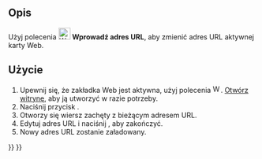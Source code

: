 <languages/>

{{Docnav/pl
|
|[[Web_OpenWebsite/pl|Otwórz witrynę]]
|[[Web_Workbench/pl|środowisko pracy Web]]
|IconL=
|IconR=Web_OpenWebsite.svg
|IconC=Workbench_Web.svg
}}

{{GuiCommand/pl
|Name=Web BrowserSetURL
|Name/pl=Web: Wprowadź adres URL
|MenuLocation=
|Workbenches=[[Web_Workbench/pl|Web]], [[Start_Workbench/pl|Start]]
|SeeAlso=[[Web_OpenWebsite/pl|Otwórz witrynę]]
}}

<span id="Description"></span>
==Opis== 

Użyj polecenia [[Image:Web_BrowserSetURL.svg|24px]] '''Wprowadź adres URL''', aby zmienić adres URL aktywnej karty Web.

<span id="Usage"></span>
==Użycie==

# Upewnij się, że zakładka Web jest aktywna, użyj polecenia [[Image:Web_OpenWebsite.svg|16px]]. [[Web_OpenWebsite/pl|Otwórz witrynę]], aby ją utworzyć w razie potrzeby.
# Naciśnij przycisk {{Button|[[Image:Web_BrowserSetURL.svg|16px]] '''Wprowadź adres URL'''}}.
# Otworzy się wiersz zachęty z bieżącym adresem URL.
# Edytuj adres URL i naciśnij {{KEY|Enter}}, aby zakończyć.
# Nowy adres URL zostanie załadowany.


{{Docnav/pl
|
|[[Web_OpenWebsite/pl|Otwórz witrynę]]
|[[Web_Workbench/pl|środowisko pracy Web]]
|IconL=
|IconR=Web_OpenWebsite.svg
|IconC=Workbench_Web.svg
}}

{{Web Tools navi{{#translation:}}}}
{{Userdocnavi{{#translation:}}}}